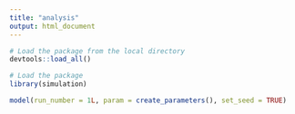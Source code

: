 ```yaml
---
title: "analysis"
output: html_document
---
```


```r
# Load the package from the local directory
devtools::load_all()

# Load the package
library(simulation)
```

```r
model(run_number = 1L, param = create_parameters(), set_seed = TRUE)
```
